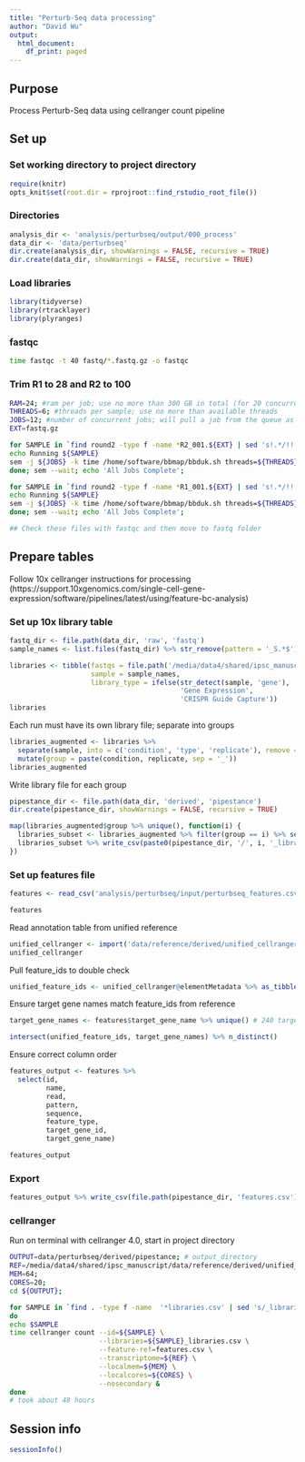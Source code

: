 ```yaml
---
title: "Perturb-Seq data processing"
author: "David Wu"
output:
  html_document:
    df_print: paged
---
```

## Purpose
Process Perturb-Seq data using cellranger count pipeline

## Set up
### Set working directory to project directory
```r
require(knitr)
opts_knit$set(root.dir = rprojroot::find_rstudio_root_file())
```

### Directories
```r
analysis_dir <- 'analysis/perturbseq/output/000_process'
data_dir <- 'data/perturbseq'
dir.create(analysis_dir, showWarnings = FALSE, recursive = TRUE)
dir.create(data_dir, showWarnings = FALSE, recursive = TRUE)
```

### Load libraries
```r
library(tidyverse)
library(rtracklayer)
library(plyranges)
```

### fastqc
```bash
time fastqc -t 40 fastq/*.fastq.gz -o fastqc
```

### Trim R1 to 28 and R2 to 100 
```bash
RAM=24; #ram per job; use no more than 300 GB in total (for 20 concurrent jobs, this should be set to 300 / 20 = 15)
THREADS=6; #threads per sample; use no more than available threads
JOBS=12; #number of concurrent jobs; will pull a job from the queue as soon as a job completes
EXT=fastq.gz

for SAMPLE in `find round2 -type f -name *R2_001.${EXT} | sed 's!.*/!!' | sed s/.${EXT}//g | sort -u`; do
echo Running ${SAMPLE}
sem -j ${JOBS} -k time /home/software/bbmap/bbduk.sh threads=${THREADS} -Xmx${RAM}g -ftr=99 zl=6 pigz ordered in=round2/${SAMPLE}.${EXT} out=bbduk/${SAMPLE}.${EXT} &> bbduk/${SAMPLE}.log
done; sem --wait; echo 'All Jobs Complete'; 

for SAMPLE in `find round2 -type f -name *R1_001.${EXT} | sed 's!.*/!!' | sed s/.${EXT}//g | sort -u`; do
echo Running ${SAMPLE}
sem -j ${JOBS} -k time /home/software/bbmap/bbduk.sh threads=${THREADS} -Xmx${RAM}g -ftr=27 zl=6 pigz ordered in=round2/${SAMPLE}.${EXT} out=bbduk/${SAMPLE}.${EXT} &> bbduk/${SAMPLE}.log
done; sem --wait; echo 'All Jobs Complete'; 

## Check these files with fastqc and then move to fastq folder
```

## Prepare tables
Follow 10x cellranger instructions for processing (https://support.10xgenomics.com/single-cell-gene-expression/software/pipelines/latest/using/feature-bc-analysis)

### Set up 10x library table
```r
fastq_dir <- file.path(data_dir, 'raw', 'fastq')
sample_names <- list.files(fastq_dir) %>% str_remove(pattern = '_S.*$') %>% unique()

libraries <- tibble(fastqs = file.path('/media/data4/shared/ipsc_manuscript', fastq_dir), # full path must be given
                    sample = sample_names,
                    library_type = ifelse(str_detect(sample, 'gene'), 
                                          'Gene Expression',
                                          'CRISPR Guide Capture'))
libraries
```

Each run must have its own library file; separate into groups
```r
libraries_augmented <- libraries %>% 
  separate(sample, into = c('condition', 'type', 'replicate'), remove = FALSE) %>% 
  mutate(group = paste(condition, replicate, sep = '_'))
libraries_augmented
```

Write library file for each group
```r
pipestance_dir <- file.path(data_dir, 'derived', 'pipestance')
dir.create(pipestance_dir, showWarnings = FALSE, recursive = TRUE)

map(libraries_augmented$group %>% unique(), function(i) {
  libraries_subset <- libraries_augmented %>% filter(group == i) %>% select(fastqs, sample, library_type)
  libraries_subset %>% write_csv(paste0(pipestance_dir, '/', i, '_libraries.csv'))
})
```

### Set up features file
```r
features <- read_csv('analysis/perturbseq/input/perturbseq_features.csv')

features 
```
Read annotation table from unified reference
```r
unified_cellranger <- import('data/reference/derived/unified_cellranger/genes/genes.gtf')
unified_cellranger
```

Pull feature_ids to double check
```r
unified_feature_ids <- unified_cellranger@elementMetadata %>% as_tibble() %>% pull(feature_id) %>% unique()
```

Ensure target gene names match feature_ids from reference
```r
target_gene_names <- features$target_gene_name %>% unique() # 240 targets excluding controls

intersect(unified_feature_ids, target_gene_names) %>% n_distinct()
```

Ensure correct column order
```r
features_output <- features %>% 
  select(id, 
         name,
         read,
         pattern,
         sequence,
         feature_type,
         target_gene_id,
         target_gene_name)

features_output
```
### Export
```r
features_output %>% write_csv(file.path(pipestance_dir, 'features.csv'))
```

### cellranger
Run on terminal with cellranger 4.0, start in project directory
```bash
OUTPUT=data/perturbseq/derived/pipestance; # output_directory
REF=/media/data4/shared/ipsc_manuscript/data/reference/derived/unified_cellranger # custom reference, supply full path
MEM=64;
CORES=20;
cd ${OUTPUT};

for SAMPLE in `find . -type f -name  '*libraries.csv' | sed 's/_libraries.csv//g' | sed 's|^./||' | sort -u`; 
do
echo $SAMPLE
time cellranger count --id=${SAMPLE} \
                      --libraries=${SAMPLE}_libraries.csv \
                      --feature-ref=features.csv \
                      --transcriptome=${REF} \
                      --localmem=${MEM} \
                      --localcores=${CORES} \
                      --nosecondary &
done 
# took about 48 hours
```


## Session info
```r
sessionInfo()
```

